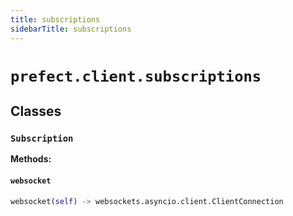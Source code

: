 ```yaml
---
title: subscriptions
sidebarTitle: subscriptions
---
```


# `prefect.client.subscriptions`

## Classes

### `Subscription` <sup><a href="https://github.com/prefecthq/prefect/blob/main/src/prefect/client/subscriptions.py#L23" target="_blank"><Icon icon="github" style="width: 14px; height: 14px;" /></a></sup>

**Methods:**

#### `websocket` <sup><a href="https://github.com/prefecthq/prefect/blob/main/src/prefect/client/subscriptions.py#L49" target="_blank"><Icon icon="github" style="width: 14px; height: 14px;" /></a></sup>

```python
websocket(self) -> websockets.asyncio.client.ClientConnection
```
